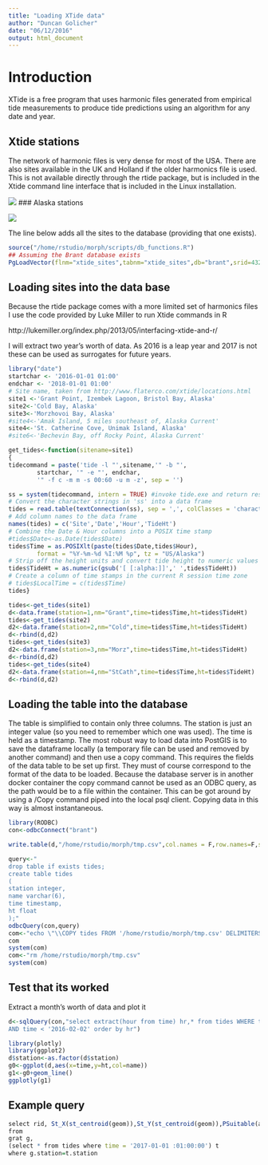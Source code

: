 ```yaml
---
title: "Loading XTide data"
author: "Duncan Golicher"
date: "06/12/2016"
output: html_document
---
```


# Introduction

XTide is a free program that uses harmonic files generated from empirical tide measurements to produce tide predictions using an algorithm for any date and year.  

## Xtide stations

The network of harmonic files is very dense for most of the USA. There are also sites available in the UK and Holland if the older harmonics file is used. This is not available directly through the rtide package, but is included in the Xtide command line interface that is included in the Linux installation. 

![](/home/rstudio/morph/docs/xtide_sites.png)
### Alaska stations

![](/home/rstudio/morph/docs/xtide_alaska1.png)

The line below adds all the sites to the database (providing that one exists).

```r
source("/home/rstudio/morph/scripts/db_functions.R")
## Assuming the Brant database exists
PgLoadVector(flnm="xtide_sites",tabnm="xtide_sites",db="brant",srid=4326,path="/home/rstudio/morph/shapefiles/")
```

## Loading sites into the data base

Because the rtide package comes with a more limited set of harmonics files I use the code provided by Luke Miller to run Xtide commands in R

http://lukemiller.org/index.php/2013/05/interfacing-xtide-and-r/

I will extract two year's worth of data. As 2016 is a leap year and 2017 is not these can be used as surrogates for future years.

```r
library("date")
startchar <- '2016-01-01 01:00'
endchar <- '2018-01-01 01:00'
# Site name, taken from http://www.flaterco.com/xtide/locations.html
site1 <-'Grant Point, Izembek Lagoon, Bristol Bay, Alaska'
site2<-'Cold Bay, Alaska'
site3<-'Morzhovoi Bay, Alaska'
#site4<-'Amak Island, 5 miles southeast of, Alaska Current'
site4<-'St. Catherine Cove, Unimak Island, Alaska'
#site6<-'Bechevin Bay, off Rocky Point, Alaska Current'

get_tides<-function(sitename=site1)
{
tidecommand = paste('tide -l "',sitename,'" -b "',
		startchar, '" -e "', endchar,
		'" -f c -m m -s 00:60 -u m -z', sep = '')

ss = system(tidecommand, intern = TRUE) #invoke tide.exe and return results
# Convert the character strings in 'ss' into a data frame
tides = read.table(textConnection(ss), sep = ',', colClasses = 'character')
# Add column names to the data frame
names(tides) = c('Site','Date','Hour','TideHt')
# Combine the Date & Hour columns into a POSIX time stamp
#tides$Date<-as.Date(tides$Date)
tides$Time = as.POSIXlt(paste(tides$Date,tides$Hour), 
		format = "%Y-%m-%d %I:%M %p", tz = "US/Alaska")
# Strip off the height units and convert tide height to numeric values
tides$TideHt = as.numeric(gsub('[ [:alpha:]]',' ',tides$TideHt))
# Create a column of time stamps in the current R session time zone
# tides$LocalTime = c(tides$Time)
tides}

```

```r

tides<-get_tides(site1)
d<-data.frame(station=1,nm="Grant",time=tides$Time,ht=tides$TideHt)
tides<-get_tides(site2)
d2<-data.frame(station=2,nm="Cold",time=tides$Time,ht=tides$TideHt)
d<-rbind(d,d2)
tides<-get_tides(site3)
d2<-data.frame(station=3,nm="Morz",time=tides$Time,ht=tides$TideHt)
d<-rbind(d,d2)
tides<-get_tides(site4)
d2<-data.frame(station=4,nm="StCath",time=tides$Time,ht=tides$TideHt)
d<-rbind(d,d2)

```


## Loading the table into the database

The table is simplified to contain only three columns. The station is just an integer value (so you need to remember which one was used). The time is held as a timestamp.
The most robust way to load data into PostGIS is to save the dataframe locally (a temporary file can be used and removed by another command) and then use a copy command. This requires the fields of the data table to be set up first. They must of course correspond to the format of the data to be loaded.
Because the database server is in another docker container the copy command cannot be used as an ODBC query, as the path would be to a file within the container. This can be got around by using a /Copy command piped into the local psql client. Copying data in this way is almost instantaneous. 

```r
library(RODBC)
con<-odbcConnect("brant")

write.table(d,"/home/rstudio/morph/tmp.csv",col.names = F,row.names=F,sep=",")

query<-"
drop table if exists tides;
create table tides
(
station integer,
name varchar(6),
time timestamp,
ht float
);"
odbcQuery(con,query)
com<-"echo \"\\COPY tides FROM '/home/rstudio/morph/tmp.csv' DELIMITERS ',' CSV;\" | psql -h postgis -U docker -d brant"
com
system(com)
com<-"rm /home/rstudio/morph/tmp.csv"
system(com)

```

## Test that its worked

Extract a month's worth of data and plot it

```r
d<-sqlQuery(con,"select extract(hour from time) hr,* from tides WHERE time >= '2016-01-01'
AND time < '2016-02-02' order by hr")
```

```r
library(plotly)
library(ggplot2)
d$station<-as.factor(d$station)
g0<-ggplot(d,aes(x=time,y=ht,col=name))
g1<-g0+geom_line()  
ggplotly(g1)


```


## Example query

```R
select rid, St_X(st_centroid(geom)),St_Y(st_centroid(geom)),PSuitable(array[min,q10,q25,median,q75,q90,max],array[0,10,25,50,75,90,100],-0.5,1,ht) psuit
from
grat g,
(select * from tides where time = '2017-01-01 :01:00:00') t
where g.station=t.station

```

